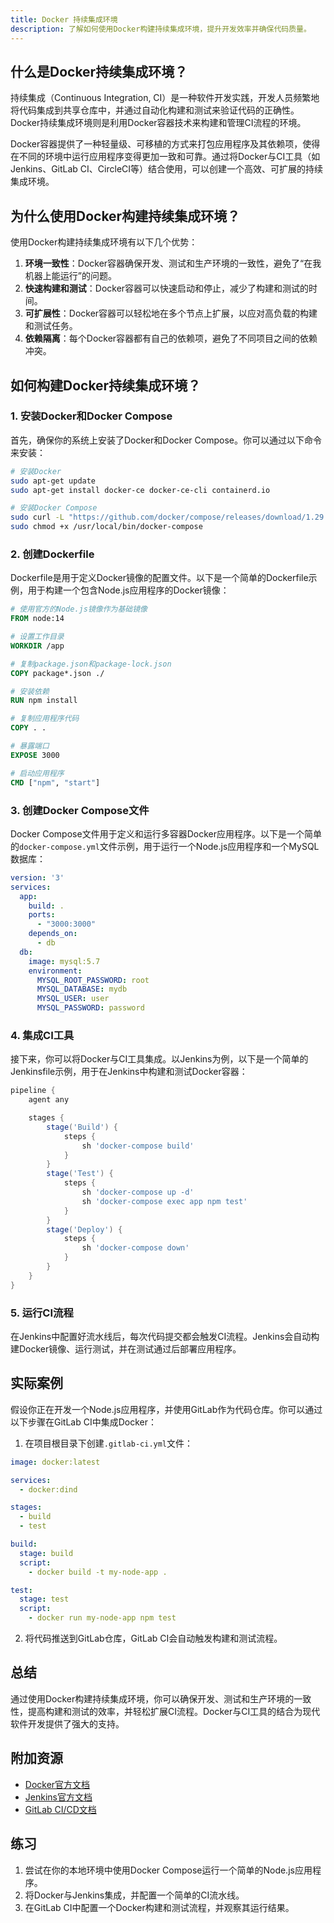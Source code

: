 ```yaml
---
title: Docker 持续集成环境
description: 了解如何使用Docker构建持续集成环境，提升开发效率并确保代码质量。
---
```


## 什么是Docker持续集成环境？

持续集成（Continuous Integration, CI）是一种软件开发实践，开发人员频繁地将代码集成到共享仓库中，并通过自动化构建和测试来验证代码的正确性。Docker持续集成环境则是利用Docker容器技术来构建和管理CI流程的环境。

Docker容器提供了一种轻量级、可移植的方式来打包应用程序及其依赖项，使得在不同的环境中运行应用程序变得更加一致和可靠。通过将Docker与CI工具（如Jenkins、GitLab CI、CircleCI等）结合使用，可以创建一个高效、可扩展的持续集成环境。

## 为什么使用Docker构建持续集成环境？

使用Docker构建持续集成环境有以下几个优势：

1. **环境一致性**：Docker容器确保开发、测试和生产环境的一致性，避免了“在我机器上能运行”的问题。
2. **快速构建和测试**：Docker容器可以快速启动和停止，减少了构建和测试的时间。
3. **可扩展性**：Docker容器可以轻松地在多个节点上扩展，以应对高负载的构建和测试任务。
4. **依赖隔离**：每个Docker容器都有自己的依赖项，避免了不同项目之间的依赖冲突。

## 如何构建Docker持续集成环境？

### 1. 安装Docker和Docker Compose

首先，确保你的系统上安装了Docker和Docker Compose。你可以通过以下命令来安装：

```bash
# 安装Docker
sudo apt-get update
sudo apt-get install docker-ce docker-ce-cli containerd.io

# 安装Docker Compose
sudo curl -L "https://github.com/docker/compose/releases/download/1.29.2/docker-compose-$(uname -s)-$(uname -m)" -o /usr/local/bin/docker-compose
sudo chmod +x /usr/local/bin/docker-compose
```

### 2. 创建Dockerfile

Dockerfile是用于定义Docker镜像的配置文件。以下是一个简单的Dockerfile示例，用于构建一个包含Node.js应用程序的Docker镜像：

```dockerfile
# 使用官方的Node.js镜像作为基础镜像
FROM node:14

# 设置工作目录
WORKDIR /app

# 复制package.json和package-lock.json
COPY package*.json ./

# 安装依赖
RUN npm install

# 复制应用程序代码
COPY . .

# 暴露端口
EXPOSE 3000

# 启动应用程序
CMD ["npm", "start"]
```

### 3. 创建Docker Compose文件

Docker Compose文件用于定义和运行多容器Docker应用程序。以下是一个简单的`docker-compose.yml`文件示例，用于运行一个Node.js应用程序和一个MySQL数据库：

```yaml
version: '3'
services:
  app:
    build: .
    ports:
      - "3000:3000"
    depends_on:
      - db
  db:
    image: mysql:5.7
    environment:
      MYSQL_ROOT_PASSWORD: root
      MYSQL_DATABASE: mydb
      MYSQL_USER: user
      MYSQL_PASSWORD: password
```

### 4. 集成CI工具

接下来，你可以将Docker与CI工具集成。以Jenkins为例，以下是一个简单的Jenkinsfile示例，用于在Jenkins中构建和测试Docker容器：

```groovy
pipeline {
    agent any

    stages {
        stage('Build') {
            steps {
                sh 'docker-compose build'
            }
        }
        stage('Test') {
            steps {
                sh 'docker-compose up -d'
                sh 'docker-compose exec app npm test'
            }
        }
        stage('Deploy') {
            steps {
                sh 'docker-compose down'
            }
        }
    }
}
```

### 5. 运行CI流程

在Jenkins中配置好流水线后，每次代码提交都会触发CI流程。Jenkins会自动构建Docker镜像、运行测试，并在测试通过后部署应用程序。

## 实际案例

假设你正在开发一个Node.js应用程序，并使用GitLab作为代码仓库。你可以通过以下步骤在GitLab CI中集成Docker：

1. 在项目根目录下创建`.gitlab-ci.yml`文件：

```yaml
image: docker:latest

services:
  - docker:dind

stages:
  - build
  - test

build:
  stage: build
  script:
    - docker build -t my-node-app .

test:
  stage: test
  script:
    - docker run my-node-app npm test
```

2. 将代码推送到GitLab仓库，GitLab CI会自动触发构建和测试流程。

## 总结

通过使用Docker构建持续集成环境，你可以确保开发、测试和生产环境的一致性，提高构建和测试的效率，并轻松扩展CI流程。Docker与CI工具的结合为现代软件开发提供了强大的支持。

## 附加资源

- [Docker官方文档](https://docs.docker.com/)
- [Jenkins官方文档](https://www.jenkins.io/doc/)
- [GitLab CI/CD文档](https://docs.gitlab.com/ee/ci/)

## 练习

1. 尝试在你的本地环境中使用Docker Compose运行一个简单的Node.js应用程序。
2. 将Docker与Jenkins集成，并配置一个简单的CI流水线。
3. 在GitLab CI中配置一个Docker构建和测试流程，并观察其运行结果。
